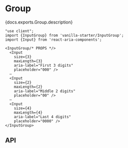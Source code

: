 

# Group

<PageDescription>{docs.exports.Group.description}</PageDescription>

```tsx render  docs={vanillaDocs.exports.InputGroup} links={vanillaDocs.links} props={['label', 'isDisabled', 'isInvalid']} initialProps={{label: 'Serial number'}} type="vanilla" files={["starters/docs/src/InputGroup.tsx", "starters/docs/src/InputGroup.css", "starters/docs/src/theme.css"]}
"use client";
import {InputGroup} from 'vanilla-starter/InputGroup';
import {Input} from 'react-aria-components';

<InputGroup/* PROPS */>
  <Input
    size={3}
    maxLength={3}
    aria-label="First 3 digits"
    placeholder="000" />
  –
  <Input
    size={2}
    maxLength={2}
    aria-label="Middle 2 digits"
    placeholder="00" />
  –
  <Input
    size={4}
    maxLength={4}
    aria-label="Last 4 digits"
    placeholder="0000" />
</InputGroup>
```

## API

<PropTable component={docs.exports.Group} links={docs.links} />

<StateTable defaultClassName="react-aria-Group" properties={docs.exports.GroupRenderProps.properties} />
